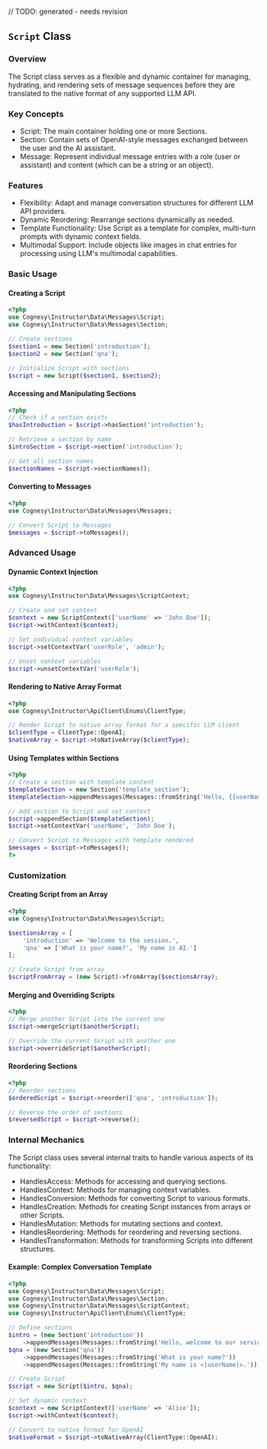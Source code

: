 // TODO: generated - needs revision

## `Script` Class

### Overview

The Script class serves as a flexible and dynamic container for managing, hydrating, and rendering sets of message sequences before they are translated to the native format of any supported LLM API.


### Key Concepts

 - Script: The main container holding one or more Sections.
 - Section: Contain sets of OpenAI-style messages exchanged between the user and the AI assistant.
 - Message: Represent individual message entries with a role (user or assistant) and content (which can be a string or an object).


### Features

 - Flexibility: Adapt and manage conversation structures for different LLM API providers.
 - Dynamic Reordering: Rearrange sections dynamically as needed.
 - Template Functionality: Use Script as a template for complex, multi-turn prompts with dynamic context fields.
 - Multimodal Support: Include objects like images in chat entries for processing using LLM's multimodal capabilities.


### Basic Usage

#### Creating a Script

```php
<?php
use Cognesy\Instructor\Data\Messages\Script;
use Cognesy\Instructor\Data\Messages\Section;

// Create sections
$section1 = new Section('introduction');
$section2 = new Section('qna');

// Initialize Script with sections
$script = new Script($section1, $section2);
```

#### Accessing and Manipulating Sections

```php
<?php
// Check if a section exists
$hasIntroduction = $script->hasSection('introduction');

// Retrieve a section by name
$introSection = $script->section('introduction');

// Get all section names
$sectionNames = $script->sectionNames();
```

#### Converting to Messages

```php
<?php
use Cognesy\Instructor\Data\Messages\Messages;

// Convert Script to Messages
$messages = $script->toMessages();
```


### Advanced Usage

#### Dynamic Context Injection

```php
<?php
use Cognesy\Instructor\Data\Messages\ScriptContext;

// Create and set context
$context = new ScriptContext(['userName' => 'John Doe']);
$script->withContext($context);

// Set individual context variables
$script->setContextVar('userRole', 'admin');

// Unset context variables
$script->unsetContextVar('userRole');
```

#### Rendering to Native Array Format

```php
<?php
use Cognesy\Instructor\ApiClient\Enums\ClientType;

// Render Script to native array format for a specific LLM client
$clientType = ClientType::OpenAI;
$nativeArray = $script->toNativeArray($clientType);
```

#### Using Templates within Sections

```php
<?php
// Create a section with template content
$templateSection = new Section('template_section');
$templateSection->appendMessages(Messages::fromString('Hello, {{userName}}!'));

// Add section to Script and set context
$script->appendSection($templateSection);
$script->setContextVar('userName', 'John Doe');

// Convert Script to Messages with template rendered
$messages = $script->toMessages();
?>
```

### Customization

#### Creating Script from an Array

```php
<?php
use Cognesy\Instructor\Data\Messages\Script;

$sectionsArray = [
    'introduction' => 'Welcome to the session.',
    'qna' => ['What is your name?', 'My name is AI.']
];

// Create Script from array
$scriptFromArray = (new Script)->fromArray($sectionsArray);
```

#### Merging and Overriding Scripts

```php
<?php
// Merge another Script into the current one
$script->mergeScript($anotherScript);

// Override the current Script with another one
$script->overrideScript($anotherScript);
```

#### Reordering Sections

```php
<?php
// Reorder sections
$orderedScript = $script->reorder(['qna', 'introduction']);

// Reverse the order of sections
$reversedScript = $script->reverse();
```

### Internal Mechanics

The Script class uses several internal traits to handle various aspects of its functionality:

 - HandlesAccess: Methods for accessing and querying sections.
 - HandlesContext: Methods for managing context variables.
 - HandlesConversion: Methods for converting Script to various formats.
 - HandlesCreation: Methods for creating Script instances from arrays or other Scripts.
 - HandlesMutation: Methods for mutating sections and context.
 - HandlesReordering: Methods for reordering and reversing sections.
 - HandlesTransformation: Methods for transforming Scripts into different structures.

#### Example: Complex Conversation Template

```php
<?php
use Cognesy\Instructor\Data\Messages\Script;
use Cognesy\Instructor\Data\Messages\Section;
use Cognesy\Instructor\Data\Messages\ScriptContext;
use Cognesy\Instructor\ApiClient\Enums\ClientType;

// Define sections
$intro = (new Section('introduction'))
    ->appendMessages(Messages::fromString('Hello, welcome to our service.'));
$qna = (new Section('qna'))
    ->appendMessages(Messages::fromString('What is your name?'))
    ->appendMessages(Messages::fromString('My name is <|userName|>.'));

// Create Script
$script = new Script($intro, $qna);

// Set dynamic context
$context = new ScriptContext(['userName' => 'Alice']);
$script->withContext($context);

// Convert to native format for OpenAI
$nativeFormat = $script->toNativeArray(ClientType::OpenAI);
```
